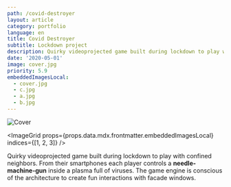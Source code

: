 ```yaml
---
path: /covid-destroyer
layout: article
category: portfolio
language: en
title: Covid Destroyer
subtitle: Lockdown project
description: Quirky videoprojected game built during lockdown to play with confined neighbors.
date: '2020-05-01'
image: cover.jpg
priority: 5.9
embeddedImagesLocal:
  - cover.jpg
  - c.jpg
  - a.jpg
  - b.jpg
---
```


![Cover](cover.jpg)

<ImageGrid props={props.data.mdx.frontmatter.embeddedImagesLocal} indices={[1, 2, 3]} />

Quirky videoprojected game built during lockdown to play with confined neighbors. From their smartphones each player controls a **needle-machine-gun** inside a plasma full of viruses. The game engine is conscious of the architecture to create fun interactions with facade windows.
